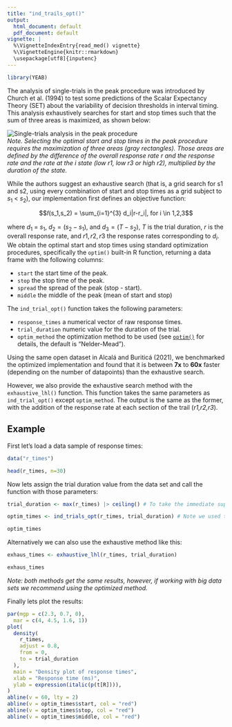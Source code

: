 ```yaml
---
title: "ind_trails_opt()"
output:
  html_document: default
  pdf_document: default
vignette: |
  %\VignetteIndexEntry{read_med() vignette} 
  %\VignetteEngine{knitr::rmarkdown} 
  \usepackage[utf8]{inputenc}
---
```


```r
library(YEAB)
```

The analysis of single-trials in the peak procedure was introduced by Church et al. (1994)
to test some predictions of the Scalar Expectancy Theory (SET) about the variability of decision thresholds in interval timing. This analysis exhaustively searches for start and stop times such that the sum of three areas is maximized, as shown below:

<img src="E:/Documents/Psicología/Chamba Emmanuel/YEAB/YEAB-master/vignettes/single_trial_opt.jpg" alt="Single-trials analysis in the peak procedure" style="display: block; margin: auto;">
*Note. Selecting the optimal start and stop times in the peak procedure requires the maximization of three areas (gray rectangles). Those areas are defined by the difference of the overall response rate r and the response rate and the rate at the i state (low r1, low r3 or high r2), multiplied by the duration of the state.*

While the authors suggest an exhaustive search (that is, a grid search for s1 and s2, using every combination of start and stop times as a grid subject to $s_1$ < $s_2$), our implementation first defines an objective function:

$$𝑓(s_1,s_2) = \sum_{i=1}^{3} d_i|r-r_i|, for i \in 1,2,3$$

where $d_1$ = $s_1$, $d_2 = (s_2 - s_1)$, and $d_3 = (T - s_2)$, $T$ is the trial duration, $r$ is the overall response rate, and $r1,r2,r3$ the response rates corresponding to $d_i$. We obtain the optimal start and stop times using standard optimization procedures, specifically the `optim()` built-in R function, returning a data frame with the following columns:

- `start` the start time of the peak.
- `stop` the stop time of the peak.
- `spread` the spread of the peak (stop - start). 
- `middle` the middle of the peak (mean of start and stop)

The `ind_trial_opt()` function takes the following parameters:

- `response_times` a numerical vector of raw response times.
- `trial_duration` numeric value for the duration of the trial.
- `optim_method` the optimization method to be used (see [`optim()`](https://www.rdocumentation.org/packages/stats/versions/3.6.2/topics/optim) for details, the default is "Nelder-Mead").

Using the same open dataset in Alcalá and Buriticá (2021), we benchmarked the optimized implementation and found that it is between **7x** to **60x** faster (depending on the number of datapoints) than the exhaustive search.

However, we also provide the exhaustive search method with the `exhaustive_lhl()` function. This function takes the same parameters as `ind_trial_opt()` except `optim_method`. The output is the same as the former, with the addition of the response rate at each section of the trail (*r1,r2,r3*).

## Example

First let's load a data sample of response times:

```r
data("r_times")

head(r_times, n=30)
```

Now lets assign the trial duration value from the data set and call the function with those parameters:

```r
trial_duration <- max(r_times) |> ceiling() # To take the immediate superior integer.

optim_times <- ind_trials_opt(r_times, trial_duration) # Note we used the default optimization method.

optim_times
```
Alternatively we can also use the exhaustive method like this:
```r
exhaus_times <- exhaustive_lhl(r_times, trial_duration) 

exhaus_times
```
*Note: both methods get the same results, however, if working with big data sets we recommend using the optimized method.*

Finally lets plot the results:

```r
par(mgp = c(2.3, 0.7, 0),
  mar = c(4, 4.5, 1.6, 1))
plot(
  density(
    r_times,
    adjust = 0.8,
    from = 0,
    to = trial_duration
  ),
  main = "Density plot of response times",
  xlab = "Response time (ms)",
  ylab = expression(italic(p(t[R]))),
)
abline(v = 60, lty = 2)
abline(v = optim_times$start, col = "red")
abline(v = optim_times$stop, col = "red")
abline(v = optim_times$middle, col = "red")
```

 
